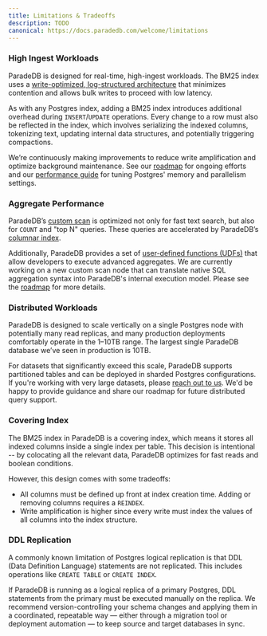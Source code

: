 ```yaml
---
title: Limitations & Tradeoffs
description: TODO
canonical: https://docs.paradedb.com/welcome/limitations
---
```


### High Ingest Workloads

ParadeDB is designed for real-time, high-ingest workloads. The BM25 index uses a [write-optimized, log-structured architecture](/welcome/architecture#data-model) that minimizes contention and allows bulk writes to proceed with low latency.

As with any Postgres index, adding a BM25 index introduces additional overhead during `INSERT`/`UPDATE` operations. Every change to a row must also be reflected in the index, which involves serializing the indexed columns, tokenizing text, updating internal data structures, and potentially triggering compactions.

We’re continuously making improvements to reduce write amplification and optimize background maintenance. See our [roadmap](/welcome/roadmap) for ongoing efforts and
our [performance guide](/documentation/configuration/read-throughput) for tuning Postgres' memory and parallelism settings.

### Aggregate Performance

ParadeDB’s [custom scan](/welcome/architecture#query-optimizations) is optimized not only for fast text search, but also for `COUNT` and "top N" queries.
These queries are accelerated by ParadeDB’s [columnar index](/welcome/architecture#columnar-index).

Additionally, ParadeDB provides a set of [user-defined functions (UDFs)](/documentation/aggregates/tantivy) that allow developers to execute advanced aggregates.
We are currently working on a new custom scan node that can translate native SQL aggregation syntax into ParadeDB's internal execution model.
Please see the [roadmap](/welcome/roadmap) for more details.

### Distributed Workloads

ParadeDB is designed to scale vertically on a single Postgres node with potentially many read replicas, and many production deployments comfortably operate in the 1–10TB range. The largest single ParadeDB database we’ve seen in production is 10TB.

For datasets that significantly exceed this scale, ParadeDB supports partitioned tables and can be deployed in sharded Postgres configurations. If you're working with very large datasets, please
[reach out to us](mailto:support@paradedb.com). We'd be happy to provide guidance and share our roadmap for future distributed query support.

### Covering Index

The BM25 index in ParadeDB is a covering index, which means it stores all indexed columns inside a single index per table. This
decision is intentional -- by colocating all the relevant data, ParadeDB optimizes for fast reads and boolean conditions.

However, this design comes with some tradeoffs:

- All columns must be defined up front at index creation time. Adding or removing columns requires a `REINDEX`.
- Write amplification is higher since every write must index the values of all columns into the index structure.

### DDL Replication

A commonly known limitation of Postgres logical replication is that DDL (Data Definition Language) statements are not replicated. This includes operations like `CREATE TABLE` or `CREATE INDEX`.

If ParadeDB is running as a logical replica of a primary Postgres, DDL statements from the primary must be executed manually on the replica.
We recommend version-controlling your schema changes and applying them in a coordinated, repeatable way — either through a migration tool or deployment automation — to keep source and target databases in sync.
